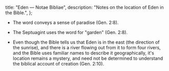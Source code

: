   title: "Eden — Notae Bibliae",
  description: "Notes on the location of Eden in the Bible.",
};

<Initial text="Eden" />

- The word <Definition lang="hebrew" anchor="eden" text="Eden" /> conveys a sense of paradise (Gen. 2:8).

- The Septuagint uses the word *<Definition lang="greek" anchor="paradeisos" text="paradeisos" />* for "garden" (Gen. 2:8).

- Even though the Bible tells us that Eden is in the east (the direction of the sunrise), and there is a river flowing out from it to form four rivers, and the Bible uses familiar names to describe it geographically, it's location remains a mystery, and need not be determined to understand the biblical account of creation (Gen. 2:10).
